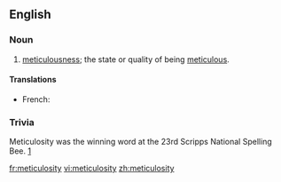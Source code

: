 ==English==

===Noun===
{{en-noun|-}}

# [[meticulousness]]; the state or quality of being [[meticulous]].

====Translations====
{{trans-top|Definition}}
* French: {{t|fr|méticulosité|f}}
{{trans-mid}}
{{trans-bottom}}

===Trivia===
Meticulosity was the winning word at the 23rd Scripps National Spelling Bee. [http://en.wikipedia.org/wiki/Scripps_National_Spelling_Bee]

[[fr:meticulosity]]
[[vi:meticulosity]]
[[zh:meticulosity]]